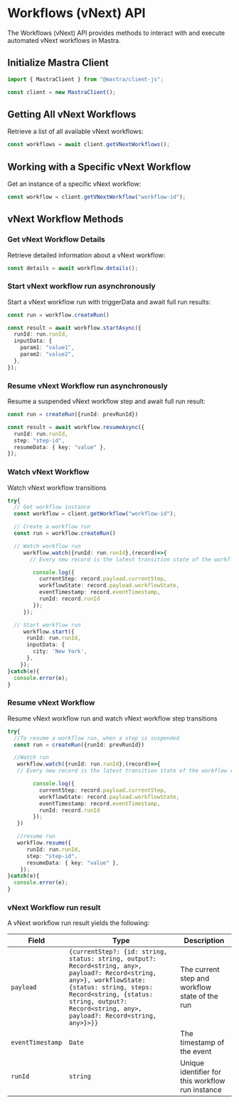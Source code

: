 # Workflows (vNext) API

The Workflows (vNext) API provides methods to interact with and execute automated vNext workflows in Mastra.

## Initialize Mastra Client

```typescript
import { MastraClient } from "@mastra/client-js";

const client = new MastraClient();
```

## Getting All vNext Workflows

Retrieve a list of all available vNext workflows:

```typescript
const workflows = await client.getVNextWorkflows();
```

## Working with a Specific vNext Workflow

Get an instance of a specific vNext workflow:

```typescript
const workflow = client.getVNextWorkflow("workflow-id");
```

## vNext Workflow Methods

### Get vNext Workflow Details

Retrieve detailed information about a vNext workflow:

```typescript
const details = await workflow.details();
```

### Start vNext workflow run asynchronously

Start a vNext workflow run with triggerData and await full run results:

```typescript
const run = workflow.createRun()

const result = await workflow.startAsync({
  runId: run.runId,
  inputData: {
    param1: "value1",
    param2: "value2",
  },
});
```

### Resume vNext Workflow run asynchronously

Resume a suspended vNext workflow step and await full run result:

```typescript
const run = createRun({runId: prevRunId})

const result = await workflow.resumeAsync({
  runId: run.runId,
  step: "step-id",
  resumeData: { key: "value" },
});
```

### Watch vNext Workflow

Watch vNext workflow transitions

```typescript
try{
  // Get workflow instance
  const workflow = client.getWorkflow("workflow-id");

  // Create a workflow run
  const run = workflow.createRun()

  // Watch workflow run 
     workflow.watch({runId: run.runId},(record)=>{
       // Every new record is the latest transition state of the workflow run

        console.log({
          currentStep: record.payload.currentStep,
          workflowState: record.payload.workflowState,
          eventTimestamp: record.eventTimestamp,
          runId: record.runId
        });
     });

  // Start workflow run
     workflow.start({
      runId: run.runId,
      inputData: {
        city: 'New York',
      },
    });
}catch(e){
  console.error(e);
}
```
### Resume vNext Workflow

Resume vNext workflow run and watch vNext workflow step transitions

```typescript
try{
  //To resume a workflow run, when a step is suspended
  const run = createRun({runId: prevRunId})

  //Watch run
   workflow.watch({runId: run.runId},(record)=>{
   // Every new record is the latest transition state of the workflow run

        console.log({
          currentStep: record.payload.currentStep,
          workflowState: record.payload.workflowState,
          eventTimestamp: record.eventTimestamp,
          runId: record.runId
        });
   })

   //resume run
   workflow.resume({
      runId: run.runId,
      step: "step-id",
      resumeData: { key: "value" },
    });
}catch(e){
  console.error(e);
}
```

### vNext Workflow run result
A vNext workflow run result yields the following:

| Field | Type | Description |
|-------|------|-------------|
| `payload` | `{currentStep?: {id: string, status: string, output?: Record<string, any>, payload?: Record<string, any>}, workflowState: {status: string, steps: Record<string, {status: string, output?: Record<string, any>, payload?: Record<string, any>}>}}` | The current step and workflow state of the run |
| `eventTimestamp` | `Date` | The timestamp of the event |
| `runId` | `string` | Unique identifier for this workflow run instance |
